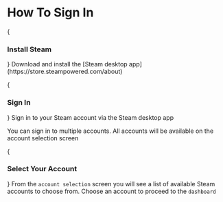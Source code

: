 
# How To Sign In
<Steps>
{<h3>Install Steam</h3>}
Download and install the [Steam desktop app](https://store.steampowered.com/about)

{<h3>Sign In</h3>}
Sign in to your Steam account via the Steam desktop app

<Callout type="info">
    You can sign in to multiple accounts. All accounts will be available on the account selection screen
</Callout>

{<h3>Select Your Account</h3>}
From the `account selection` screen you will see a list of available Steam accounts to choose from. Choose an account to proceed to the `dashboard`
</Steps>